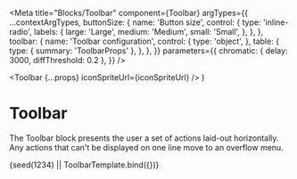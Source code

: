 


<Meta
  title="Blocks/Toolbar"
  component={Toolbar}
  argTypes={{
    ...contextArgTypes,
    buttonSize: {
      name: 'Button size',
      control: {
        type: 'inline-radio',
        labels: {
          large: 'Large',
          medium: 'Medium',
          small: 'Small',
        },
      },
    },
    toolbar: {
      name: 'Toolbar configuration',
      control: {
        type: 'object',
      },
      table: {
        type: { summary: 'ToolbarProps' },
      },
    },
  }}
  parameters={{
    chromatic: { delay: 3000, diffThreshold: 0.2 },
  }}
/>

  <Toolbar {...props} iconSpriteUrl={iconSpriteUrl} />
)

# Toolbar

The Toolbar block presents the user a set of actions laid-out horizontally. Any actions that can't be displayed on one line move to an overflow menu.

<Canvas withSource="none">
  <Story
    name="Toolbar"
    args={{
      themeName: 'light',
      accentScheme: 'teams',
      toolbar: {
        menu: [
          {
            action: {
              actionId: 'font',
              label: 'Font',
              iconOnly: true,
              icon: 'text_font',
            },
          },
          {
            action: {
              actionId: 'code',
              label: 'Code',
              iconOnly: true,
              icon: 'code',
            },
          },
          {
            action: {
              actionId: 'eye',
              label: 'Eye',
              iconOnly: true,
              icon: 'eye',
            },
          },
          {
            action: {
              actionId: 'stack',
              label: 'Respond',
              iconOnly: false,
              icon: 'stack',
            },
          },
          {
            action: {
              actionId: 'heart',
              label: 'Connect',
              iconOnly: false,
              icon: 'heart',
            },
          },
          {
            action: {
              actionId: 'accessibility',
              label: 'Include',
              iconOnly: false,
              icon: 'accessibility',
            },
          },
          {
            action: {
              actionId: 'chat',
              label: 'Chat',
              iconOnly: true,
              icon: 'chat',
            },
          },
          {
            action: {
              actionId: 'moon',
              label: 'Moon',
              iconOnly: true,
              icon: 'weather_moon',
            },
          },
          {
            action: {
              actionId: 'cat',
              label: 'Cat',
              iconOnly: true,
              icon: 'animal_cat',
            },
          },
          {
            action: {
              actionId: 'clock',
              label: 'Clock',
              iconOnly: false,
              icon: 'clock',
            },
          },
          {
            action: {
              actionId: 'origami',
              label: 'Origami',
              iconOnly: false,
              icon: 'send',
            },
          },
          {
            action: {
              actionId: 'tools',
              label: 'Tools',
              iconOnly: false,
              icon: 'wrench',
            },
          },
        ],
      },
    }}
  >
    {seed(1234) || ToolbarTemplate.bind({})}
  </Story>
</Canvas>

<ArgsTable story="Toolbar" />
